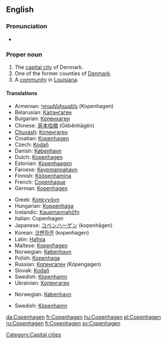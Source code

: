 {{wikipedia}}
{{wikipedia|Copenhagen County}}
{{wikipedia|Copenhagen, Louisiana}}
==English==

===Pronunciation===
* {{rhymes|eɪɡən}}

===Proper noun===
{{en-proper noun}}

# The [[capital city]] of Denmark.
# One of the former counties of [[Denmark]].
# A [[community]] in [[Louisiana]].

====Translations====
{{trans-top|capital of Denmark}}
* Armenian: [[Կոպենհագեն]] (Kopenhagen)
* Belarusian: [[Капэнгаген]]
* Bulgarian: [[Копенхаген]]
* Chinese: [[哥本哈根]] (Gēběnhāgēn)
* [[Chuvash]]: [[Копенгаген]]
* Croatian: [[Kopenhagen]]
* Czech: [[Kodaň]] {{f}}
* Danish: [[København]]
* Dutch: [[Kopenhagen]]
* Estonian: [[Kopenhaagen]]
* Faroese: [[Keypmannahavn]] {{f}}
* Finnish: [[Kööpenhamina]]
* French: [[Copenhague]]
* German: [[Kopenhagen]]
{{trans-mid}}
* Greek: [[Κοπεγχάγη]] {{f}}
* Hungarian: [[Koppenhága]]
* Icelandic: [[Kaupmannahöfn]] {{f}}
* Italian: Copenhagen {{f}}
* Japanese: [[コペンハーゲン]] (kopenhāgen)
* Korean: [[코펜하겐]] (kopenhagen)
* Latin: [[Hafnia]]
* Maltese: [[Kopenħagen]]
* Norwegian: [[København]]
* Polish: [[Kopenhaga]] {{f}}
* Russian: [[Копенгаген]] (Kópengagen) {{m}}
* Slovak: [[Kodaň]]
* Swedish: [[Köpenhamn]] {{n}}
* Ukrainian: [[Копенгаген]] {{m}}
{{trans-bottom}}

{{trans-top|former county in Denmark}}
* Norwegian: [[København]]
{{trans-mid}}
* Swedish: [[Köpenhamn]] {{n}}
{{trans-bottom}}

[[Category:Capital cities]]

[[da:Copenhagen]]
[[fr:Copenhagen]]
[[hu:Copenhagen]]
[[pl:Copenhagen]]
[[ru:Copenhagen]]
[[fi:Copenhagen]]
[[sv:Copenhagen]]